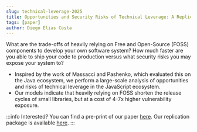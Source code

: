 ```yaml
---
slug: technical-leverage-2025
title: Opportunities and Security Risks of Technical Leverage: A Replication Study on the NPM Ecosystem
tags: [paper]
author: Diego Elias Costa
---
```


What are the trade-offs of heavily relying on Free and Open-Source (FOSS) components to develop your own software system? How much faster are you able to ship your code to production versus what security risks you may expose your system to?
- Inspired by the work of Massacci and Pashenko, which evaluated this on the Java ecosystem, we perform a large-scale analysis of opportunities and risks of technical leverage in the JavaScript ecosystem.
- Our models indicate that heavily relying on FOSS shorten the release cycles of small libraries, but at a cost of 4-7x higher vulnerability exposure. 


:::info
Interested? You can find a pre-print of our paper [here](https://arxiv.org/abs/2412.06948). 
Our replication package is available [here](https://github.com/gencau/code_refinement_llama).
:::
